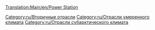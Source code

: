 [[Translation:Main/en/Power Station]]
{{ru/Промышленность| имя=Электростанция
| Изображение=Powerstation.png
| Климат=[[Main/en/Климат/Ru#Умеренный|Умеренный]], [[Main/en/Климат/Ru#Субарктический|Субарктический]]
| Принимает=[[Main/ru/Уголь|Уголь]]
| Производит=Ничего
| Примечания=Недоступна в [[Main/en/Климат/Ru#Субтропический|субтропическом климате]]
}}

{{ru/Navbox Промышленность}}

[[Category:ru/Вторичные отрасли]]
[[Category:ru/Отрасли умеренного климата]]
[[Category:ru/Отрасли субарктического климата]]
